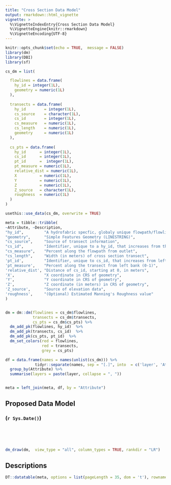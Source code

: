 ```yaml
---
title: "Cross Section Data Model"
output: rmarkdown::html_vignette
vignette: >
  %\VignetteIndexEntry{Cross Section Data Model}
  %\VignetteEngine{knitr::rmarkdown}
  %\VignetteEncoding{UTF-8}
---
```


```r
knitr::opts_chunk$set(echo = TRUE,  message = FALSE)
library(dm)
library(DBI)
library(sf)
```

```r
cs_dm = list(

  flowlines = data.frame(
    hy_id = integer(1L),
    geometry = numeric(1L)
  ),
  
  transects = data.frame(
    hy_id        = integer(1L),
    cs_source    = character(1L),
    cs_id        = integer(1L),
    cs_measure   = numeric(1L),
    cs_length    = numeric(1L),
    geometry     = numeric(1L)
  ),
  
  cs_pts = data.frame(
    hy_id      = integer(1L),
    cs_id      = integer(1L),
    pt_id      =  integer(1L),
    pt_measure = numeric(1L), 
    relative_dist = numeric(1L),
    X          = numeric(1L),
    Y          = numeric(1L),
    Z          = numeric(1L), 
    Z_source   = character(1L),
    roughness  = numeric(1L)
  )
)

usethis::use_data(cs_dm, overwrite = TRUE)

meta = tibble::tribble(
~Attribute, ~Description,
"hy_id",         "A hydrofabric specfic, globaly unique flowpath/flowline identifier",
"geometry",      "Simple Features Geometry (LINESTRING)",
"cs_source",     "Source of transect information",
"cs_id",         "Identifier, unique to a hy_id, that increases from the inlet to the outlet",
"cs_measure",    "Percent along the flowpath from outlet",
"cs_length",     "Width (in meters) of cross section transect",
'pt_id',         "Identifier, unique to cs_id, that increases from left band to right bank",
'pt_measure',    "Percent along the transect from left bank (0-1)",
'relative_dist', "Distance of cs_id, starting at 0, in meters",
'X',             "X coordinate in CRS of geometry",
'Y',             "Y coordinate in CRS of geometry",
'Z',             "Z coordinate (in meters) in CRS of geometry",
'Z_source',      "Source of elevation data",
'roughness',     "(Optional) Estimated Manning's Roughness value"
)


dm = dm::dm(flowlines = cs_dm$flowlines,
            transects = cs_dm$transects,
            cs_pts = cs_dm$cs_pts) %>% 
  dm_add_pk(flowlines, hy_id)  %>% 
  dm_add_pk(transects, cs_id)  %>% 
  dm_add_pk(cs_pts, pt_id)  %>% 
  dm_set_colors(red = flowlines, 
                red = transects,
                grey = cs_pts)

df = data.frame(names = names(unlist(cs_dm))) %>% 
             tidyr::separate(names, sep = "[.]", into  = c('layer', 'Attribute')) %>% 
  group_by(Attribute) %>% 
  summarise(layers = paste(layer, collapse = ", "))


meta = left_join(meta, df, by = "Attribute")

```

## Proposed Data Model 
### (`r Sys.Date()`)

<br><br><br>

```r
dm_draw(dm,  view_type = "all", column_types = TRUE, rankdir = "LR")
```

## Descriptions 

```r
DT::datatable(meta, options = list(pageLength = 35, dom = 't'), rownames = FALSE)
```